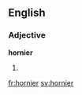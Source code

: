 ==English==

===Adjective===
'''hornier'''

# {{comparative of|horny}}

[[fr:hornier]]
[[sv:hornier]]